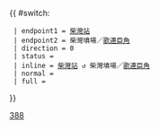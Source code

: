 {{ #switch: {{{format|}}}
  | endpoint1 = [[柴灣站公共運輸交匯處|柴灣站]]
  | endpoint2 = 柴灣墳場／[[歌連臣角]]
  | direction = 0
  | status = {{HK Bus Status|清明}}
  | inline = [[柴灣站公共運輸交匯處|柴灣站]] ↺ 柴灣墳場／[[歌連臣角]]
  | normal =
  | full =
}}<noinclude>[[Category:新巴路線模板|388]]</noinclude>